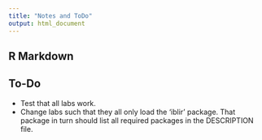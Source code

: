 ```yaml
---
title: "Notes and ToDo"
output: html_document
---
```


## R Markdown


## To-Do

* Test that all labs work.
* Change labs such that they all only load the 'iblir' package. That package in turn should list all required packages in the DESCRIPTION file.

